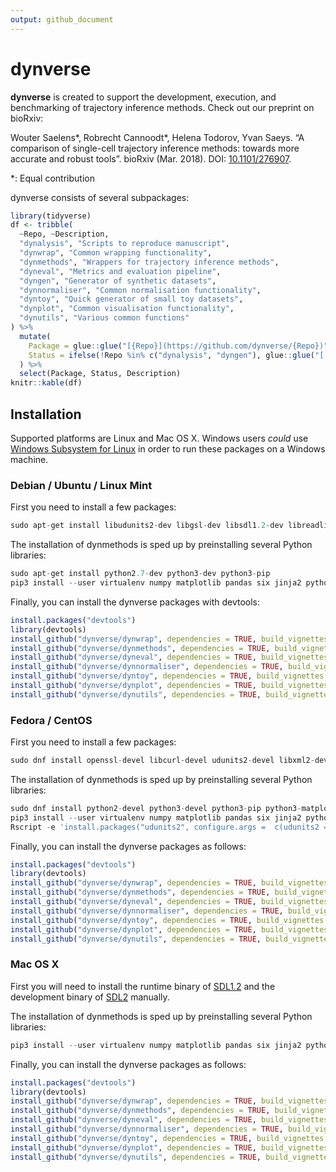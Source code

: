 ```yaml
---
output: github_document
---
```


<!-- README.md is generated from README.Rmd. Please edit that file -->

# dynverse

**dynverse** is created to support the development, execution, and benchmarking of trajectory inference methods. Check out our preprint on bioRxiv:

Wouter Saelens\*, Robrecht Cannoodt\*, Helena Todorov, Yvan Saeys. “A comparison of single-cell trajectory inference methods: towards more accurate and robust tools”. bioRxiv (Mar. 2018). DOI: [10.1101/276907](https://doi.org/10.1101/276907).
  
\*: Equal contribution

dynverse consists of several subpackages:

```r
library(tidyverse)
df <- tribble(
  ~Repo, ~Description,
  "dynalysis", "Scripts to reproduce manuscript",
  "dynwrap", "Common wrapping functionality",
  "dynmethods", "Wrappers for trajectory inference methods",
  "dyneval", "Metrics and evaluation pipeline",
  "dyngen", "Generator of synthetic datasets",
  "dynnormaliser", "Common normalisation functionality",
  "dyntoy", "Quick generator of small toy datasets",
  "dynplot", "Common visualisation functionality",
  "dynutils", "Various common functions"
) %>% 
  mutate(
    Package = glue::glue("[{Repo}](https://github.com/dynverse/{Repo})"),
    Status = ifelse(!Repo %in% c("dynalysis", "dyngen"), glue::glue("[![Build status](https://travis-ci.org/dynverse/{Repo}.svg?branch=master)](https://travis-ci.org/dynverse/{Repo})"), "Coming soon")
  ) %>% 
  select(Package, Status, Description)
knitr::kable(df)

```

## Installation
Supported platforms are Linux and Mac OS X. 
Windows users *could* use [Windows Subsystem for Linux](https://docs.microsoft.com/en-us/windows/wsl/install-win10) in order to run these packages on a Windows machine.

### Debian / Ubuntu / Linux Mint
First you need to install a few packages:
```r
sudo apt-get install libudunits2-dev libgsl-dev libsdl1.2-dev libreadline-dev imagemagick libfftw3-dev libudunits2-dev -y
```

The installation of dynmethods is sped up by preinstalling several Python libraries:
```r
sudo apt-get install python2.7-dev python3-dev python3-pip
pip3 install --user virtualenv numpy matplotlib pandas six jinja2 python-dateutil pytz pyparsing cycler tqdm python-igraph rpy2 Cython scipy statsmodels sklearn seaborn h5py anndata
```

Finally, you can install the dynverse packages with devtools:
```r
install.packages("devtools")
library(devtools)
install_github("dynverse/dynwrap", dependencies = TRUE, build_vignettes = TRUE)
install_github("dynverse/dynmethods", dependencies = TRUE, build_vignettes = TRUE)
install_github("dynverse/dyneval", dependencies = TRUE, build_vignettes = TRUE)
install_github("dynverse/dynnormaliser", dependencies = TRUE, build_vignettes = TRUE)
install_github("dynverse/dyntoy", dependencies = TRUE, build_vignettes = TRUE)
install_github("dynverse/dynplot", dependencies = TRUE, build_vignettes = TRUE)
install_github("dynverse/dynutils", dependencies = TRUE, build_vignettes = TRUE)
```

### Fedora / CentOS
First you need to install a few packages:
```r
sudo dnf install openssl-devel libcurl-devel udunits2-devel libxml2-devel gsl-devel SDL2-devel readline-devel ImageMagick-c++-devel SDL-devel openblas-devel lapack-devel
```

The installation of dynmethods is sped up by preinstalling several Python libraries:
```r
sudo dnf install python2-devel python3-devel python3-pip python3-matplotlib-tk
pip3 install --user virtualenv numpy matplotlib pandas six jinja2 python-dateutil pytz pyparsing cycler tqdm python-igraph rpy2 Cython scipy statsmodels sklearn seaborn h5py anndata
Rscript -e 'install.packages("udunits2", configure.args =  c(udunits2 = '--with-udunits2-include=/usr/include/udunits2'))'
```

Finally, you can install the dynverse packages as follows:
```r
install.packages("devtools")
library(devtools)
install_github("dynverse/dynwrap", dependencies = TRUE, build_vignettes = TRUE)
install_github("dynverse/dynmethods", dependencies = TRUE, build_vignettes = TRUE)
install_github("dynverse/dyneval", dependencies = TRUE, build_vignettes = TRUE)
install_github("dynverse/dynnormaliser", dependencies = TRUE, build_vignettes = TRUE)
install_github("dynverse/dyntoy", dependencies = TRUE, build_vignettes = TRUE)
install_github("dynverse/dynplot", dependencies = TRUE, build_vignettes = TRUE)
install_github("dynverse/dynutils", dependencies = TRUE, build_vignettes = TRUE)
```


### Mac OS X
First you will need to install the runtime binary of [SDL1.2](https://www.libsdl.org/download-1.2.php) and the development binary of [SDL2](https://www.libsdl.org/download-2.0.php) manually.

The installation of dynmethods is sped up by preinstalling several Python libraries:
```r
pip3 install --user virtualenv numpy matplotlib pandas six jinja2 python-dateutil pytz pyparsing cycler tqdm python-igraph rpy2 Cython scipy statsmodels sklearn seaborn h5py anndata
```

Finally, you can install the dynverse packages as follows:
```r
install.packages("devtools")
library(devtools)
install_github("dynverse/dynwrap", dependencies = TRUE, build_vignettes = TRUE)
install_github("dynverse/dynmethods", dependencies = TRUE, build_vignettes = TRUE)
install_github("dynverse/dyneval", dependencies = TRUE, build_vignettes = TRUE)
install_github("dynverse/dynnormaliser", dependencies = TRUE, build_vignettes = TRUE)
install_github("dynverse/dyntoy", dependencies = TRUE, build_vignettes = TRUE)
install_github("dynverse/dynplot", dependencies = TRUE, build_vignettes = TRUE)
install_github("dynverse/dynutils", dependencies = TRUE, build_vignettes = TRUE)
```
